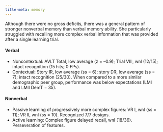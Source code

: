 ```yaml
---
title-meta: memory
---
```


<!-- ### Learning and Memory  -->

Although there were no gross deficits, there was a general pattern of stronger nonverbal memory than verbal memory ability. She particularly struggled with recalling more complex verbal information that was provided after a single learning trial.

#### Verbal 
- Noncontextual: AVLT Total, low average (z = –0.9); Trial VIII, wnl (12/15); intact recognition (15 hits; 0 FPs).
- Contextual: Story IR, low average (ss = 6); story DR, low average (ss = 7); intact recognition (25/30). When compared to a more similar demographic peer group, performance was below expectations (LMI and LMII DemT = 35).

#### Nonverbal

- Passive learning of progressively more complex figures: VR I, wnl (ss = 11); VR II, wnl (ss = 10). Recognized 7/7 designs.
- Active learning: Complex figure delayed recall, wnl (18/36). Perseveration of features.
